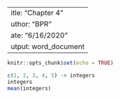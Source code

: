  ---
title: "Chapter 4"
author: "BPR"
date: "6/16/2020"
output: word_document
---

```r
knitr::opts_chunk$set(echo = TRUE)
```

```r
c(1, 2, 3, 4, 5) -> integers
integers
mean(integers)
```

